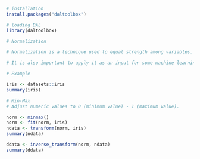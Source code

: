 ```r
# installation 
install.packages("daltoolbox")

# loading DAL
library(daltoolbox) 
```

```r
# Normalization

# Normalization is a technique used to equal strength among variables. 

# It is also important to apply it as an input for some machine learning methods. 

# Example

iris <- datasets::iris  
summary(iris)
```

```r
# Min-Max 
# Adjust numeric values to 0 (minimum value) - 1 (maximum value).

norm <- minmax()
norm <- fit(norm, iris)
ndata <- transform(norm, iris)
summary(ndata)
```

```r
ddata <- inverse_transform(norm, ndata)
summary(ddata)
```

